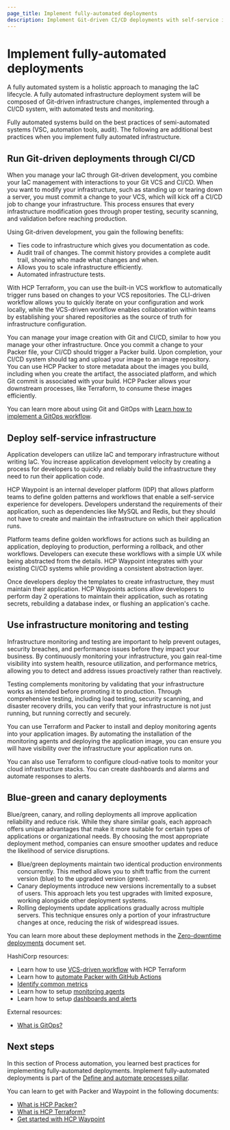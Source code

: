 ```yaml
---
page_title: Implement fully-automated deployments
description: Implement Git-driven CI/CD deployments with self-service infrastructure and comprehensive monitoring for fully automated infrastructure management.
---
```


# Implement fully-automated deployments

A fully automated system is a holistic approach to managing the IaC lifecycle. A fully automated infrastructure deployment system will be composed of Git-driven infrastructure changes, implemented through a CI/CD system, with automated tests and monitoring. 

Fully automated systems build on the best practices of semi-automated systems (VSC, automation tools, audit). The following are additional best practices when you implement fully automated infrastructure. 

## Run Git-driven deployments through CI/CD

When you manage your IaC through Git-driven development, you combine your IaC management with interactions to your Git VCS and CI/CD. When you want to modify your infrastructure, such as standing up or tearing down a server, you must commit a change to your VCS, which will kick off a CI/CD job to change your infrastructure. This process ensures that every infrastructure modification goes through proper testing, security scanning, and validation before reaching production. 

Using Git-driven development, you gain the following benefits:

- Ties code to infrastructure which gives you documentation as code.
- Audit trail of changes. The commit history provides a complete audit trail, showing who made what changes and when.
- Allows you to scale infrastructure efficiently.
- Automated infrastructure tests.

With HCP Terraform, you can use the built-in VCS workflow to automatically trigger runs based on changes to your VCS repositories. The CLI-driven workflow allows you to quickly iterate on your configuration and work locally, while the VCS-driven workflow enables collaboration within teams by establishing your shared repositories as the source of truth for infrastructure configuration. 

You can manage your image creation with Git and CI/CD, similar to how you manage your other infrastructure. Once you commit a change to your Packer file, your CI/CD should trigger a Packer build. Upon completion, your CI/CD system should tag and upload your image to an image repository. You can use HCP Packer to store metadata about the images you build, including when you create the artifact, the associated platform, and which Git commit is associated with your build. HCP Packer allows your downstream processes, like Terraform, to consume these images efficiently. 

You can learn more about using Git and GitOps with [Learn how to implement a GitOps workflow](/well-architected-framework/define-and-automate-processes/process-automation/gitops).

## Deploy self-service infrastructure

Application developers can utilize IaC and temporary infrastructure without writing IaC. You increase application development velocity by creating a process for developers to quickly and reliably build the infrastructure they need to run their application code. 

HCP Waypoint is an internal developer platform (IDP) that allows platform teams to define golden patterns and workflows that enable a self-service experience for developers. Developers understand the requirements of their application, such as dependencies like MySQL and Redis, but they should not have to create and maintain the infrastructure on which their application runs. 

Platform teams define golden workflows for actions such as building an application, deploying to production, performing a rollback, and other workflows. Developers can execute these workflows with a simple UX while being abstracted from the details. HCP Waypoint integrates with your existing CI/CD systems while providing a consistent abstraction layer. 

Once developers deploy the templates to create infrastructure, they must maintain their application. HCP Waypoints actions allow developers to perform day 2 operations to maintain their application, such as rotating secrets, rebuilding a database index, or flushing an application's cache. 

## Use infrastructure monitoring and testing

Infrastructure monitoring and testing are important to help prevent outages, security breaches, and performance issues before they impact your business. By continuously monitoring your infrastructure, you gain real-time visibility into system health, resource utilization, and performance metrics, allowing you to detect and address issues proactively rather than reactively.  

Testing complements monitoring by validating that your infrastructure works as intended before promoting it to production. Through comprehensive testing, including load testing, security scanning, and disaster recovery drills, you can verify that your infrastructure is not just running, but running correctly and securely.  

You can use Terraform and Packer to install and deploy monitoring agents into your application images. By automating the installation of the monitoring agents and deploying the application image, you can ensure you will have visibility over the infrastructure your application runs on. 

You can also use Terraform to configure cloud-native tools to monitor your cloud infrastructure stacks. You can create dashboards and alarms and automate responses to alerts. 

## Blue-green and canary deployments

Blue/green, canary, and rolling deployments all improve application reliability and reduce risk. While they share similar goals, each approach offers unique advantages that make it more suitable for certain types of applications or organizational needs. By choosing the most appropriate deployment method, companies can ensure smoother updates and reduce the likelihood of service disruptions.

- Blue/green deployments maintain two identical production environments concurrently. This method allows you to shift traffic from the current version (blue) to the upgraded version (green).
- Canary deployments introduce new versions incrementally to a subset of users. This approach lets you test upgrades with limited exposure, working alongside other deployment systems.
- Rolling deployments update applications gradually across multiple servers. This technique ensures only a portion of your infrastructure changes at once, reducing the risk of widespread issues.

You can learn more about these deployment methods in the [Zero-downtime deployments](/well-architected-framework/define-and-automate-processes/deploy/zero-downtime-deployments) document set.

HashiCorp resources:
- Learn how to use [VCS-driven workflow](/terraform/tutorials/cloud-get-started/cloud-vcs-change) with HCP Terraform
- Learn how to [automate Packer with GitHub Actions](/packer/tutorials/cloud-production/github-actions)
- [Identify common metrics](/well-architected-framework/optimize-systems/monitor-system-health/identify-metrics)
- Learn how to setup [monitoring agents](/well-architected-framework/define-and-automate-processes/monitor/setup-monitoring-agents)
- Learn how to setup [dashboards and alerts](/well-architected-framework/define-and-automate-processes/monitor/setup-dashboards-and-alerts)

External resources:
- [What is GitOps?](https://about.gitlab.com/topics/gitops/)

## Next steps

In this section of Process automation, you learned best practices for implementing fully-automated deployments. Implement fully-automated deployments is part of the [Define and automate processes pillar](/well-architected-framework/define-and-automate-processes).

You can learn to get with Packer and Waypoint in the following documents:

- [What is HCP Packer?](/hcp/docs/packer)
- [What is HCP Terraform?](/terraform/docs)
- [Get started with HCP Waypoint](/hcp/docs/waypoint)